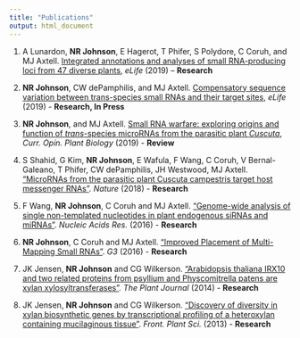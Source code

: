```yaml
---
title: "Publications"
output: html_document
---
```


1. A Lunardon, __NR Johnson__, E Hagerot, T Phifer, S Polydore, C Coruh, and MJ Axtell. [Integrated annotations and analyses of small RNA-producing loci from 47 diverse plants](https://doi.org/10.7554/eLife.49750), *eLife* (2019) -- **Research**

2. __NR Johnson__, CW dePamphilis, and MJ Axtell. [Compensatory sequence variation between trans-species small RNAs and their target sites](https://doi.org/10.1101/675900), *eLife* (2019) - **Research, In Press**

3. __NR Johnson__, and MJ Axtell. [Small RNA warfare: exploring origins and function of *trans*-species microRNAs from the parasitic plant *Cuscuta*](https://doi.org/10.1016/j.pbi.2019.03.014), *Curr. Opin. Plant Biology* (2019) - **Review**
  
4. S Shahid, G Kim, **NR Johnson**, E Wafula, F Wang, C Coruh, V Bernal-Galeano, T Phifer, CW dePamphilis, JH Westwood, MJ Axtell. ["MicroRNAs from the parasitic plant Cuscuta campestris target host messenger RNAs"](https://doi.org/10.1038/nature25027). *Nature* (2018) - **Research**

5. F Wang, **NR Johnson**, C Coruh and MJ Axtell. ["Genome-wide analysis of single non-templated nucleotides in plant endogenous siRNAs and miRNAs"](https://doi.org/10.1093/nar/gkw457). *Nucleic Acids Res.* (2016) - **Research**

6. **NR Johnson**, C Coruh and MJ Axtell. ["Improved Placement of Multi-Mapping Small RNAs"](https://doi.org/10.1534/g3.116.030452). *G3* (2016) - **Research**

7. JK Jensen, **NR Johnson** and CG Wilkerson. ["Arabidopsis thaliana IRX10 and two related proteins from psyllium and Physcomitrella patens are xylan xylosyltransferases"](http://onlinelibrary.wiley.com/doi/10.1111/tpj.12641/full). *The Plant Journal* (2014) - **Research**

8. JK Jensen, **NR Johnson** and CG Wilkerson. ["Discovery of diversity in xylan biosynthetic genes by transcriptional profiling of a heteroxylan containing mucilaginous tissue"](https://www.frontiersin.org/articles/10.3389/fpls.2013.00183/full). *Front. Plant Sci.* (2013) - **Research**


